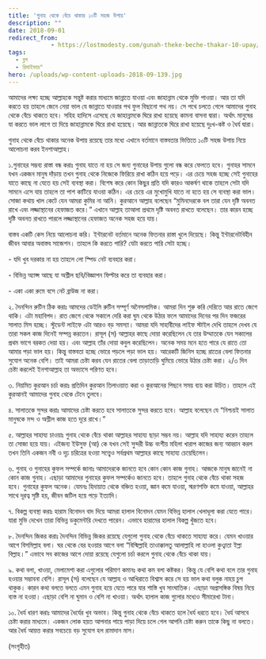 ```yaml
---
title: 'গুনাহ থেকে বেঁচে থাকার ১০টি সহজ উপায়'
description: ""
date: 2018-09-01
redirect_from: 
            - https://lostmodesty.com/gunah-theke-beche-thakar-10-upay/
tags: 
  - ব্লগ
  - রিমাইন্ডার"
hero: /uploads/wp-content-uploads-2018-09-139.jpg
---
```

আমাদের লক্ষ্য হচ্ছে আল্লাহকে সন্তুষ্ট করার মাধ্যমে জান্নাতে যাওয়া এবং জাহান্নাম থেকে মুক্তি পাওয়া। আর তা যদি করতে হয় তাহলে জেনে নেয়া ভাল যে জান্নাতে যাওয়ার পথ ফুল বিছানো পথ নয়। সে পথে চলতে গেলে আমাদের গুনাহ থেকে বেঁচে থাকতে হবে। সহিহ হাদিসে এসেছে যে জাহান্নামকে ঘিরে রাখা হয়েছে কামনা বাসনা দ্বারা। অর্থাৎ মানুষের যা করতে ভাল লাগে তা দিয়ে জাহান্নামকে ঘিরে রাখা হয়েছে। আর জান্নাতকে ঘিরে রাখা হয়েছে দুঃখ-কষ্ট ও ধৈর্য দ্বারা।

গুনাহ থেকে বেঁচে থাকার অনেক উপায় রয়েছে তার মধ্যে এখানে বর্তমানে বাস্তবতার ভিত্তিতে ১০টি সহজ উপায় নিয়ে আলোচনা করব ইনশাআল্লাহ।

১.গুনাহের সম্ভব্য রাস্তা বন্ধ করাঃ গুনাহ যাতে না হয় সে জন্য গুনাহের উপায় গুলো বন্ধ করে ফেলতে হবে। গুনাহর সামনে যখন একজন মানুষ দাঁড়ায় তখন গুনাহ থেকে নিজেকে ফিরিয়ে রাখা কঠিন হয়ে পড়ে। এর চেয়ে সহজ হচ্ছে সেই গুনাহের যাতে কাছে না যেতে হয় সেই ব্যবস্থা করা। বিশেষ করে কোন কিছুর প্রতি যদি কারও আকর্ষণ থাকে তাহলে সেটা যদি সামনে এসে যায় তাহলে তা পাশ কাটিয়ে যাওয়া কঠিন। এর চেয়ে এর মুখোমুখি যাতে না হতে হয় সে ব্যবস্থা করা ভাল। সোজা কথায় খাল কেটে যেন আমরা কুমির না আনি। কুরআনে আল্লাহ বলেছেন “মুমিনদেরকে বল তারা যেন দৃষ্টি অবনত রাখে এবং লজ্জাস্থানের হেফাজত করে।” এখানে আল্লাহ তাআলা প্রথমে দৃষ্টি অবনত রাখতে বলেছেন। তার কারন হচ্ছে দৃষ্টি অবনত রাখতে পারলে লজ্জাস্থানের হেফাজত অনেক সহজ হয়ে যায়।

বাস্তব একটি কেস নিয়ে আলোচনা করি। ইন্টারনেট বর্তমানে অনেক ফিতনার রাস্তা খুলে দিয়েছে। কিন্তু ইন্টারনেটবিহীন জীবন আবার অবাস্তব সাজেশন। তাহলে কি করতে পারি? যেটা করতে পারি সেটা হচ্ছে।

\- যদি খুব দরকার না হয় তাহলে লো স্পিড নেট ব্যবহার করা।

\- বিভিন্ন অ্যাপ্স আছে যা অশ্লীল ছবি/বিজ্ঞাপন ফিল্টার করে তা ব্যবহার করা।

\- একা একা রুমে বসে নেট ব্রাউজ না করা।

২. দৈনন্দিন রুটিন ঠিক করাঃ আমদের ডেইলি রুটিন সম্পূর্ণ অনৈসলামিক। আমরা দিন শুরু করি দেরিতে আর রাতে জেগে থাকি। এটা মহাবিপদ। রাত জেগে থেকে সকালে দেরি করা ঘুম থেকে উঠার ফলে আমাদের দিনের পর দিন ফজরের সালাত মিস হচ্ছে। স্টুডেন্ট লাইফে এটা আরও বড় সমস্যা। আমরা যদি সাহাবীদের লাইফ স্টাইল দেখি তাহলে দেখব যে তারা সকল কাজ দিনেই সম্পন্ন করতেন। রাসূল (স) আল্লাহর কাছে দোয়া করেছিলেন যে তার উম্মাতকে যেন সকালের প্রথম ভাগে বরকত দেয়া হয়। এবং আল্লাহ তাঁর দোয়া কবুল করেছিলেন। অনেক সময় মনে হতে পারে যে রাতে তো আমার পড়া ভাল হয়। কিন্তু বাস্তবতা হচ্ছে ভোরে পড়লে পড়া ভাল হয়। আরেকটি জিনিস হচ্ছে রাতের বেলা ফিতনার সুযোগ অনেক বেশি। তাই আমরা চেষ্টা করব যেন রাতের বেলা তাড়াতাড়ি ঘুমিয়ে ভোরে উঠার চেষ্টা করা। ২/৩ দিন চেষ্টা করলেই ইনশাআল্লাহ তা অভ্যাসে পরিণত হবে।

৩. নিয়মিত কুরআন চর্চা করাঃ প্রতিদিন কুরআন তিলাওয়াত করা ও কুরআনের পিছনে সময় ব্যয় করা উচিত। তাহলে এই কুরআনই আমাদের গুনাহ থেকে টেনে তুলবে।

৪. সালাতকে সুন্দর করাঃ আমাদের চেষ্টা করতে হবে সালাতকে সুন্দর করতে হবে। আল্লাহ বলেছেন যে “নিশ্চয়ই সালাত মানুষকে মন্দ ও অশ্লীল কাজ হতে দূরে রাখে।”

৫. আল্লাহর সাহায্য চাওয়াঃ গুনাহ থেকে বেঁচে থাকা আল্লাহর সাহায্য ছাড়া সম্ভব নয়। আল্লাহ যদি সাহায্য করেন তাহলে তা সোজা হয়ে যায়। এইজন্য ইউসুফ (আ) কে যখন সেই সুন্দরী উচ্চ বংশীয় মহিলা খারাপ কাজের জন্য আহ্বান করল তখন তিনি একজন নবী ও দৃঢ় চরিত্রের হওয়া সত্ত্বেও সর্বপ্রথম আল্লাহর কাছে সাহায্য চেয়েছিলেন।

৬. গুনাহ ও গুনাহের কুফল সম্পর্কে জানাঃ আমাদেরকে জানতে হবে কোন কোন কাজ গুনাহ। আজকে মানুষ জানেই না কোন কাজ গুনাহ। এছাড়া আমাদের গুনাহের কুফল সম্পর্কেও জানতে হবে। তাহলে গুনাহ থেকে বেঁচে থাকা সহজ হবে। গুনাহের কুফল অনেক। যেমনঃ হিদায়াত থেকে বঞ্চিত হওয়া, জ্ঞান কমে যাওয়া, স্মরণশক্তি কমে যাওয়া, আল্লাহর সাথে দূরত্ব সৃষ্টি হয়, জীবন জটিল হয়ে পড়ে ইত্যাদি।

৭. বিকল্প ব্যবস্থা করাঃ হারাম বিনোদন বাদ দিয়ে আমরা হালাল বিনোদন যেমন বিভিন্ন হালাল খেলাধূলা করা যেতে পারে। যারা মুভি দেখেন তারা বিভিন্ন ডকুমেন্টরি দেখতে পারেন। এভাবে হারামের হালাল বিকল্প খুঁজতে হবে।

৮. দৈনন্দিন জিকর করাঃ দৈনন্দিন বিভিন্ন জিকর রয়েছে যেগুলো গুনাহ থেকে বেঁচে থাকতে সাহায্য করে। যেমন খাওয়ার আগে বিসমিল্লাহ বলা। ঘর থেকে বের হওয়ার আগে বলা “বিস্মিল্লাহি তাওাক্কালতু আলাল্লাহি লা হাওলা কুও্বাতা ইল্লা বিল্লাহ।” এভাবে সব কাজের আগে দোয়া রয়েছে যেগুলো চর্চা করলে গুনাহ থেকে বেঁচে থাকা যায়।

৯. কথা বলা, খাওয়া, মেলামেশা করা এগুলোর পরিমাণ কমানঃ কথা কম বলা কষ্টকর। কিন্তু যে বেশি কথা বলে তার গুনাহ হওয়ার সম্ভাবনা বেশি। রাসূল (স) বলেছেন যে আল্লাহ ও আখিরাতে বিশ্বাস করে সে হয় ভাল কথা বলুক নাহয় চুপ থাকুক। কারন কথা বলতে বলতে এমন গুনাহ হয়ে যেতে পারে যার শাস্তি খুব সাংঘাতিক। এছাড়া অপ্রাসঙ্গিক বিষয় নিয়ে ব্যস্ত না হওয়া। এছাড়া বেশি না ঘুমান ও বেশি না খাওয়া। অর্থাৎ হালাল কাজ গুলোর মধ্যেও সীমারেখা টানা।

১০. ধৈর্য ধারণ করাঃ আমাদের ধৈর্যের খুব অভাব। কিন্তু গুনাহ থেকে বেঁচে থাকতে হলে ধৈর্য ধরতে হবে। ধৈর্য আসবে চেষ্টা করার মাধ্যমে। একজন লোক হয়ত আপনার পায়ে পাড়া দিয়ে চলে গেল আপনি চেষ্টা করুন তাকে কিছু না বলতে। আর ধৈর্য আয়ত্ত করার সবচেয়ে বড় সুযোগ হল রামাদান মাস।

(সংগৃহীত)
